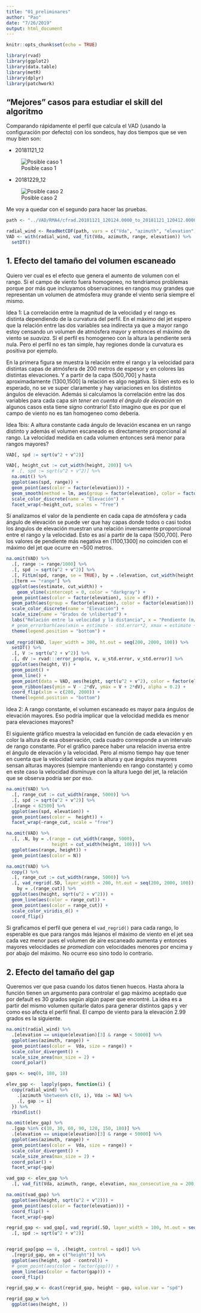 ```yaml
---
title: "01_preliminares"
author: "Pao"
date: "7/26/2019"
output: html_document
---
```


```r
knitr::opts_chunk$set(echo = TRUE)

library(rvad)
library(ggplot2)
library(data.table)
library(metR)
library(dplyr)
library(patchwork)
```

## "Mejores" casos para estudiar el skill del algoritmo

Comparando rápidamente el perfil que calcula el VAD (usando la configuración por defecto) con los sondeos, hay dos tiempos que se ven muy bien son:

* 20181121_12

![Posible caso 1](/mnt/Data/VAD/RMA4/fig/vad_20181121_120124.png)

* 20181229_12

![Posible caso 2](/mnt/Data/VAD/RMA4/fig/vad_20181229_115748.png)

Me voy a quedar con el segundo para hacer las pruebas.

```r
path <- "../VAD/RMA4/cfrad.20181121_120124.0000_to_20181121_120412.0000_RMA4_0200_02.nc"

radial_wind <- ReadNetCDF(path, vars = c("Vda", "azimuth", "elevation"))
VAD <- with(radial_wind, vad_fit(Vda, azimuth, range, elevation)) %>% 
  setDT()
```

## 1. Efecto del tamaño del volumen escaneado

Quiero ver cual es el efecto que genera el aumento de volumen con el rango. Si el campo de viento fuera homogeneo, no tendríamos problemas porque por más que incluyamos observaciones en rangos muy grandes que representan un volumen de atmósfera muy grande el viento sería siempre el mismo.

Idea 1: La correlación entre la magnitud de la velocidad y el rango es distinta dependiendo de la curvatura del perfil. En el máximo del jet espero que la relación entre las dos variables sea indirecta ya que a mayor rango estoy censando un volumen de atmósfera mayor y entonces el máximo de viento se *suaviza*. Si el perfil es homogeneo con la altura la pendiente será nula. Pero el perfil no es tan simple, hay regiones donde la curvatura es positiva por ejemplo.

En la primera figura se muestra la relación entre el rango y la velocidad para distintas capas de atmósfera de 200 metros de espesor y en colores las distintas elevaciones. Y a partir de la capa (500,700] y hasta aproximadamente (1300,1500] la relación es algo negativa. Si bien esto es lo esperado, no se ve super claramente y hay variaciones en los distintos ángulos de elevación. Además si calculamos la correlación entre las dos variables para cada capa _sin tener en cuenta el ángulo de elevación_ en algunos casos esta tiene signo contrario! Esto imagino que es por que el campo de viento no es tan homogeneo como debería.

Idea 1bis: A altura constante cada ángulo de levación escanea en un rango distinto y además el volumen escaneado es directamente proporcional al rango. La velocidad medida en cada volumen entonces será menor para rangos mayores?

```r
VAD[, spd := sqrt(u^2 + v^2)]

VAD[, height_cut := cut_width(height, 200)] %>% 
  # .[, spd := sqrt(u^2 + v^2)] %>% 
  na.omit() %>% 
  ggplot(aes(spd, range)) +
  geom_point(aes(color = factor(elevation))) +
  geom_smooth(method = lm, aes(group = factor(elevation), color = factor(elevation))) +
  scale_color_discrete(name = "Elevación") +
  facet_wrap(~height_cut, scales = "free")

```

Si analizamos el valor de la pendiente en cada capa de atmósfera y cada ángulo de elevación se puede ver que hay capas donde todos o casi todos los ángulos de elevación muestran una relación inversamente proporcional entre el rango y la velocidad. Esto es así a partir de la capa (500,700]. Pero los valores de pendiente más negativa  en (1100,1300] no coinciden con el máximo del jet que ocurre en ~500 metros. 

```r
na.omit(VAD) %>% 
  .[, range := range/1000] %>% 
  .[, spd := sqrt(u^2 + v^2)] %>% 
  .[, FitLm(spd, range, se = TRUE), by = .(elevation, cut_width(height, 200))] %>% 
  .[term == "range"] %>% 
  ggplot(aes(estimate, cut_width)) +
    geom_vline(xintercept = 0, color = "darkgray") +
  geom_point(aes(color = factor(elevation), size = df)) +
  geom_path(aes(group = factor(elevation), color = factor(elevation))) +
  scale_color_discrete(name = "Elevación") +
  scale_size(name = "Grados de \nlibertad") +
  labs("Relación entre la velocidad y la distancia", x = "Pendiente (m/s*km)", y = "Capas (m)") +
  # geom_errorbarh(aes(xmin = estimate - std.error*2, xmax = estimate + std.error*2)) +
  theme(legend.position = "bottom") +
  
vad_regrid(VAD, layer_width = 300, ht.out = seq(200, 2000, 100)) %>% 
  setDT() %>% 
  .[, V := sqrt(u^2 + v^2)] %>% 
  .[, dV := rvad:::error_prop(u, v, u_std.error, v_std.error)] %>% 
  ggplot(aes(height, V)) +
  geom_point() + 
  geom_line() + 
  geom_point(data = VAD, aes(height, sqrt(u^2 + v^2), color = factor(elevation))) +
  geom_ribbon(aes(ymin = V - 2*dV, ymax = V + 2*dV), alpha = 0.2) + 
  coord_flip(xlim = c(200, 2000)) +
  theme(legend.position = "bottom")
```

Idea 2: A rango constante, el volumen escaneado es mayor para ángulos de elevación mayores. Eso podría implicar que la velocidad medida es menor para elevaciones mayores?

El siguiente gráfico muestra la velocidad en función de cada elevación y en color la altura de esa observación, cada cuadro corresponde a un intervalo de rango constante. Por el gráfico parece haber una relación inversa entre el ángulo de elevación y la velocidad. Pero al mismo tiempo hay que tener en cuenta que la velocidad varía con la altura y que ángulos mayores sensan alturas mayores (siempre manteniendo en rango constante) y como en este caso la velocidad disminuye con la altura luego del jet, la relación que se observa podría ser por eso.

```r
na.omit(VAD) %>% 
  .[, range_cut := cut_width(range, 5000)] %>% 
  .[, spd := sqrt(u^2 + v^2)] %>% 
  .[range < 62500] %>% 
  ggplot(aes(spd, elevation)) +
  geom_point(aes(color =  height)) +
  facet_wrap(~range_cut, scale = "free")
```


```r
na.omit(VAD) %>% 
  .[, .N, by = .(range = cut_width(range, 5000), 
                 height = cut_width(height, 100))] %>% 
  ggplot(aes(range, height)) +
  geom_point(aes(color = N))

na.omit(VAD) %>% 
  copy() %>% 
  .[, range_cut := cut_width(range, 5000)] %>% 
  .[, vad_regrid(.SD, layer_width = 200, ht.out = seq(200, 2000, 100)), 
    by = .(range_cut)] %>% 
  ggplot(aes(height, sqrt(u^2 + v^2))) +
  geom_line(aes(color = range_cut)) +
  geom_point(aes(color = range_cut)) +
  scale_color_viridis_d() +
  coord_flip()

```

Si graficamos  el perfil que genera el `vad_regrid()` para cada rango, lo esperable es que para rangos más lejanos el máximo de viento en el jet sea cada vez menor pues el volumen de aire escaneado aumenta y entonces mayores velocidades *se promedian* con velocidades menores por encima y por abajo del máximo. No ocurre eso sino todo lo contrario.

## 2. Efecto del tamaño del gap

Queremos ver que pasa cuando los datos tienen huecos. Hasta ahora la función tienen un argumento para controlar el gap máximo aceptado que por default es 30 grados según algún paper que encontré. La idea es a partir del mismo volumen quitarle datos para generar distintos gaps y ver como eso afecta el perfil final. El campo de viento para la elevación 2.99 grados es la siguiente. 

```r
na.omit(radial_wind) %>% 
  .[elevation == unique(elevation)[3] & range < 50000] %>% 
  ggplot(aes(azimuth, range)) +
  geom_point(aes(color =  Vda, size = range)) +
  scale_color_divergent() +
  scale_size_area(max_size = 2) +
  coord_polar()
```

```r

gaps <- seq(0, 180, 10)

elev_gap <-  lapply(gaps, function(i) { 
  copy(radial_wind) %>% 
    .[azimuth %between% c(0, i), Vda := NA] %>%
    .[, gap := i] 
  }) %>% 
  rbindlist()

na.omit(elev_gap) %>% 
  .[gap %in% c(10, 30, 60, 90, 120, 150, 180)] %>%
  .[elevation == unique(elevation)[3] & range < 50000] %>% 
  ggplot(aes(azimuth, range)) +
  geom_point(aes(color =  Vda, size = range)) +
  scale_color_divergent() +
  scale_size_area(max_size = 2) +
  coord_polar() +
  facet_wrap(~gap)
```

```r
vad_gap <- elev_gap %>% 
  .[, vad_fit(Vda, azimuth, range, elevation, max_consecutive_na = 200, max_na = 0.6), by = .(gap)] 

na.omit(vad_gap) %>% 
  ggplot(aes(height, sqrt(u^2 + v^2))) +
  geom_point(aes(color = factor(elevation))) +
  coord_flip() +
  facet_wrap(~gap)
```

```r
regrid_gap <- vad_gap[, vad_regrid(.SD, layer_width = 100, ht.out = seq(100, 2000, 100)), by = .(gap)] %>% 
  .[, spd := sqrt(u^2 + v^2)] 


regrid_gap[gap == 0, .(height, control = spd)] %>% 
  .[regrid_gap, on = c("height")] %>% 
  ggplot(aes(height, spd - control)) +
  # geom_point(aes(color = factor(gap))) +
  geom_line(aes(color = factor(gap))) +
  coord_flip() 
```

```r
regrid_gap_w <- dcast(regrid_gap, height ~ gap, value.var = "spd")

regrid_gap_w %>% 
  ggplot(aes(height, ))
```

